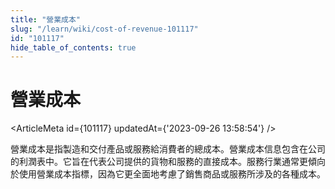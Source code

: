 ```yaml
---
title: "營業成本"
slug: "/learn/wiki/cost-of-revenue-101117"
id: "101117"
hide_table_of_contents: true
---
```



# 營業成本

<ArticleMeta id={101117} updatedAt={'2023-09-26 13:58:54'} />
<div className='border-solid border-b border-t-0 my-4 border-[var(--ifm-color-gray-300)]' />

營業成本是指製造和交付產品或服務給消費者的總成本。營業成本信息包含在公司的利潤表中。它旨在代表公司提供的貨物和服務的直接成本。服務行業通常更傾向於使用營業成本指標，因為它更全面地考慮了銷售商品或服務所涉及的各種成本。
